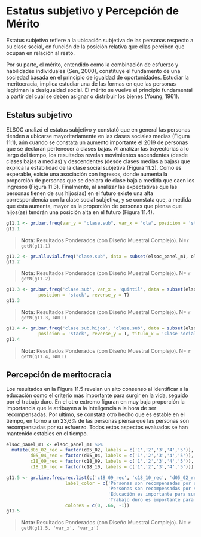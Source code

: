 # Estatus subjetivo y Percepción de Mérito

Estatus subjetivo refiere a la ubicación subjetiva de las personas respecto a su clase social, en función de la posición relativa que ellas perciben que ocupan en relación al resto. 

Por su parte, el mérito, entendido como la combinación de esfuerzo y habilidades individuales (Sen, 2000), constituye el fundamento de una sociedad basada en el principio de igualdad de oportunidades. Estudiar la meritocracia, implica estudiar una de las formas en que las personas legitiman la desigualdad social. El mérito se vuelve el principio fundamental a partir del cual se deben asignar o distribuir los bienes (Young, 1961).


## Estatus subjetivo

ELSOC analizó el estatus subjetivo y constató que en general las personas tienden a ubicarse mayoritariamente en las clases sociales medias (Figura 11.1), aún cuando se constata un aumento importante el 2019 de personas que se declaran pertenecer a clases bajas. Al analizar las trayectorias a lo largo del tiempo, los resultados revelan movimientos ascendentes (desde clases bajas a medias) y descendentes (desde clases medias a bajas) que explica la estabilidad de la clase social subjetiva (Figura 11.2). Como es esperable, existe una asociación con ingresos, donde aumenta la proporción de personas que se declara de clase baja a medida que caen los ingresos (Figura 11.3). Finalmente, al analizar las expectativas que las personas tienen de sus hijos(as) en el futuro existe una alta correspondencia con la clase social subjetiva, y se constata que, a medida que ésta aumenta, mayor es la proporción de personas que piensa que hijos(as) tendrán una posición alta en el futuro (Figura 11.4).


<!-- ### 11.1 En nuestra sociedad, hay grupos que tienden a ubicarse en los niveles más altos y grupos que tienden a ubicarse en los niveles más bajos de la sociedad ¿Dónde se ubicaría usted?, según ola de estudio. -->
```r
g11.1 <- gr.bar.freq(var_y = "clase.sub", var_x = "ola", posicion = 'stack', reverse_y = T)
g11.1
```
>**Nota:** Resultados Ponderados (con Diseño Muestral Complejo). N=`r getN(g11.1)` 

<!-- ### 11.2 Cambios de Clase social subjetiva entre 2016 y 2019 -->
```r
g11.2 <- gr.alluvial.freq("clase.sub", data = subset(elsoc_panel_m1, ola == 2016 | ola == 2019), reverse_y=T)
g11.2
```

>**Nota:** Resultados Ponderados (con Diseño Muestral Complejo). N= `r getN(g11.2)` 

<!-- ### 11.3 Clase social subjetiva, según quintiles de ingreso (2019) -->
```r
g11.3 <- gr.bar.freq('clase.sub', var_x = 'quintil', data = subset(elsoc_panel, ola == 2019),
            posicion = 'stack', reverse_y = T)
g11.3
```

>**Nota:** Resultados Ponderados (con Diseño Muestral Complejo). N= `r getN(g11.3, NULL)`

<!-- ### 11.4  Si usted tiene actualmente hijos o si los tuviera en el futuro, ¿dónde cree usted que se ubicarían ellos?, según Clase social subjetiva (2019) -->
```r
g11.4 <- gr.bar.freq('clase.sub.hijos', 'clase.sub', data = subset(elsoc_panel, ola == 2019),
            posicion = 'stack', reverse_y = T, titulo_x = 'Clase social subjetiva propia')
g11.4
```

>**Nota:** Resultados Ponderados (con Diseño Muestral Complejo). N= `r getN(g11.4, NULL)` 


## Percepción de meritocracia


Los resultados en la Figura 11.5 revelan un alto consenso al identificar a la educación como el criterio más importante para surgir en la vida, seguido por el trabajo duro. En el otro extremo figuran en muy baja proporción la importancia que le atribuyen a la inteligencia a la hora de ser recompensadas. Por ultimo, se constata otro hecho que es estable en el tiempo, en torno a un 23,6% de las personas piensa que las personas son recompensadas por su esfuerzo. Todos estos aspectos evaluados se han mantenido estables en el tiempo.


<!-- ### 11.5  Percepción de importancia y recompensas del mérito, según ola de estudio. Porcentaje de Respuestas "De acuerdo" y ”Totalmente de acuerdo".  -->
```r
elsoc_panel_m1 <- elsoc_panel_m1 %>%
  mutate(d05_02_rec = factor(d05_02, labels = c('1','2','3','4','5')),
         d05_04_rec = factor(d05_04, labels = c('1','2','3','4','5')),
         c18_09_rec = factor(c18_09, labels = c('1','2','3','4','5')),
         c18_10_rec = factor(c18_10, labels = c('1','2','3','4','5')))

g11.5 <- gr.line.freq.rec.list(c('c18_09_rec', 'c18_10_rec', 'd05_02_rec', 'd05_04_rec'), 'ola', data = elsoc_panel_m1, 
                      label_color = c('Personas son recompensadas por su esfuerzo', 
                                      'Personas son recompensadas por su inteligencia',
                                      'Educación es importante para surgir en la vida',
                                      'Trabajo duro es importante para surgir en la vida'),
                      colores = c(0, .66, -1))
g11.5

```

>**Nota:** Resultados Ponderados (con Diseño Muestral Complejo). N= `r getN(g11.5, 'var_x', 'var_z')` 